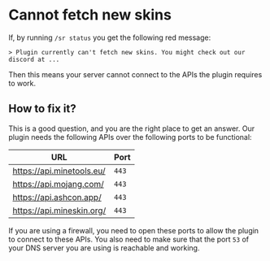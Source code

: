 # Cannot fetch new skins

If, by running `/sr status` you get the following red message:

`> Plugin currently can't fetch new skins. You might check out our discord at ...`

Then this means your server cannot connect to the APIs the plugin requires to work.

## How to fix it?

This is a good question, and you are the right place to get an answer.
Our plugin needs the following APIs over the following ports to be functional:

| URL                       | Port  |
|---------------------------|-------|
| https://api.minetools.eu/ | `443` |
| https://api.mojang.com/   | `443` |
| https://api.ashcon.app/   | `443` |
| https://api.mineskin.org/ | `443` |

If you are using a firewall, you need to open these ports to allow the plugin to connect to these APIs.
You also need to make sure that the port `53` of your DNS server you are using is reachable and working.
